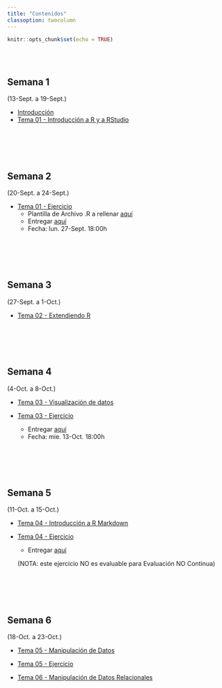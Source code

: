 ```yaml
---
title: "Contenidos"
classoption: twocolumn
---
```


```r
knitr::opts_chunk$set(echo = TRUE)
```

<!-- 

:::: {style="display: flex;"}

::: {}

:::

::: {}

:::

::::



otro forma de columnas
https://holtzy.github.io/Pimp-my-rmd/#text_formating

<div class = "row">
  
<div class = "col-md-4">
<br><br> 

[bootstrap framework](https://getbootstrap.com/docs/4.0/layout/grid/) under the hood. It is Row is divided in 12 subunits of same width. 

</div>
  
<div class = "col-md-4">
<br><br>Here, I use 3 subunits of size 4 (4x3=12). 

</div>
  
<div class = "col-md-4">
``{r, message=FALSE, echo=FALSE}
ggplot( mtcars, aes(x=mpg)) + geom_histogram(fill="skyblue", alpha=0.5) + theme_minimal()
``
</div>
</div>

-->

<!-- **********************************************************************  -->
<div class = "row">

<div class = "col-md-4">
<br><br> 

## Semana 1  {.columns-2}
(13-Sept. a 19-Sept.)

  * [Introducción](./docs/Tema00.html)
  * [Tema 01 - Introducción a R y a RStudio](./docs/Tema01.html)

<br>

</div>
  
<div class = "col-md-4">
<br><br>

## Semana 2
(20-Sept. a 24-Sept.)


  * [Tema 01 - Ejercicio](./docs/Tema01_ejerc.html)
    - Plantilla de Archivo .R a rellenar [aquí](https://raw.githubusercontent.com/albarran/BigDataEcon2021/main/Tema01_ejerc.R)
    - Entregar [aquí](https://docs.google.com/forms/d/e/1FAIpQLSfNcz7-CZ4fZOFL4KJzgVNGpcrVMSTjzqsRX8e5HW08hb3B1g/viewform) 
    - Fecha:  lun. 27-Sept. 18:00h


<br>

</div>
  
<div class = "col-md-4">
<br><br>

## Semana 3
(27-Sept. a 1-Oct.)


  * [Tema 02 - Extendiendo R](./docs/Tema02.html)

<br>

</div>
</div>


<!-- **********************************************************************  -->
<div class = "row">

<div class = "col-md-4">
<br><br> 

## Semana 4
(4-Oct. a 8-Oct.)

  * [Tema 03 - Visualización de datos](./docs/Tema03.html)
  
  * [Tema 03 - Ejercicio](./docs/Tema03_ejerc.html)
    - Entregar [aquí](https://docs.google.com/forms/d/e/1FAIpQLSccdbd-7YhwJ2jSEEYbu9tWg4cjkw2run1wBioaiza5B-f6kQ/viewform) 
    - Fecha:  mie. 13-Oct. 18:00h

<br>

</div>
  
<div class = "col-md-4">
<br><br>

## Semana 5
(11-Oct. a 15-Oct.)

  * [Tema 04 - Introducción a R Markdown](./docs/Tema04.html)
  
  * [Tema 04 - Ejercicio](./docs/Tema04_ejerc.html)
    - Entregar [aquí](https://docs.google.com/forms/d/e/1FAIpQLSfiztzC-uNclcnwywhCLGwWAoOLG6GC6510hBote3ufooN8GA/viewform) 

    (NOTA: este ejercicio NO es evaluable para Evaluación NO Continua)

<br>

</div>
  
<div class = "col-md-4">
<br><br>

## Semana 6
(18-Oct. a 23-Oct.)

 * [Tema 05 - Manipulación de Datos](./docs/Tema05.html)
 * [Tema 05 - Ejercicio](./docs/Tema05_Ejerc.html)
 
 * [Tema 06 - Manipulación de Datos Relacionales](./docs/Tema06.html)
<br>

</div>
</div>

<!--
<!-- ********************************************************************** 
<div class = "row">

<div class = "col-md-4">
<br><br> 

## Semana 7
(26-Oct. a 31-Oct.)

  * [Práctica 04 - Web scraping](Pract04.html)
      + Entrega (apartado 2)- ECO: 9 de Noviembre
      + Entrega (apartado 2)- ADE: 23 de Noviembre

::: 


::: {}

## Semana 8
(2-Nov. a 6-Nov.)

  * [Tema 05 - Datos Ordenados](Tema05sl.html)
  * [Ejercicio del Tema 05](EjercT05.html)
  
  * [Tema 06A - Funciones](Tema06Asl.html)
  * [Ejercicio del Tema 06A](EjercT06A.html)
  
::: 

::: {}

## Semana 9
(9-Nov. a 13-Nov.)

  * [Tema 06B - Bucles](Tema06Bsl.html)
  * [Ejercicio del Tema 06B](EjercT06B.html)
  
::: 

::::

<!-- ********************************************************************** 
<div class = "row">

<div class = "col-md-4">
<br><br> 

## Semana 10
(16-Nov. a 20-Nov.)

  * [Tema 07 - Fundamentos estadísticos](Tema07sl.html)
  * [Ejercicio del Tema 07](EjercT07.html)
      + Entrega ECO: 24-nov.
      + Entrega ADE: 4-dic.
  
::: 


::: {}

## Semana 11
(23-Nov. a 27-Nov.)

  * [Tema 08 - Aprendizaje estadístico](Tema08sl.html)
  
  * [Tema 09 - Regresión Lineal](Tema09sl.html)

::: 


::: {}

## Semana 12
(30-Nov. a 04-Dic.)

  * [Tema 10 - Regresión Logística](Tema10sl.html)
  * [Tema 11 - Selección y regularización](Tema11sl.html)

  * [Practica 05A - Proceso de Modelización"](Pract05A.html) 


::: 

::::


<!-- ********************************************************************** 
<div class = "row">

<div class = "col-md-4">
<br><br> 

## Semana 13
(07-Dic. a 11-Dic.)

  * [Practica 05B - "Tidymodels"](Pract05B.html) 

::: 


::: {}

## Semana 14
(14-Dic. a 18-Dic.)

  * [Tema 12 - kNN](Tema12sl.html)
  * [Tema 13 - Métodos de árboles](Tema13sl.html)

  * [Tema 14 - Apendizaje no supervisado](Tema14sl.html)



::: 


::: {}

## Semana 15
(21-Dic. a 23-Dic.)

  * [Ejemplo de Trabajo](Proyect01.html)


::: 

::::

-->
